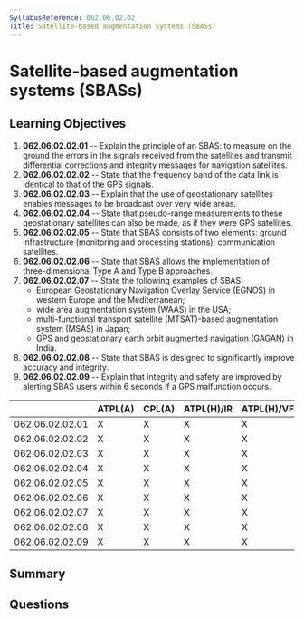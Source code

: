 ```yaml
---
SyllabusReference: 062.06.02.02
Title: Satellite-based augmentation systems (SBASs)
---
```


# Satellite-based augmentation systems (SBASs)

## Learning Objectives

1. **062.06.02.02.01** -- Explain the principle of an SBAS: to measure on the
   ground the errors in the signals received from the satellites and transmit
   differential corrections and integrity messages for navigation satellites.
2. **062.06.02.02.02** -- State that the frequency band of the data link is
   identical to that of the GPS signals.
3. **062.06.02.02.03** -- Explain that the use of geostationary satellites
   enables messages to be broadcast over very wide areas.
4. **062.06.02.02.04** -- State that pseudo-range measurements to these
   geostationary satellites can also be made, as if they were GPS satellites.
5. **062.06.02.02.05** -- State that SBAS consists of two elements: ground
   infrastructure (monitoring and processing stations); communication
   satellites.
6. **062.06.02.02.06** -- State that SBAS allows the implementation of
   three-dimensional Type A and Type B approaches.
7. **062.06.02.02.07** -- State the following examples of SBAS:
   - European Geostationary Navigation Overlay Service (EGNOS) in western Europe
     and the Mediterranean;
   - wide area augmentation system (WAAS) in the USA;
   - multi-functional transport satellite (MTSAT)-based augmentation system
     (MSAS) in Japan;
   - GPS and geostationary earth orbit augmented navigation (GAGAN) in India.
8. **062.06.02.02.08** -- State that SBAS is designed to significantly improve
   accuracy and integrity.
9. **062.06.02.02.09** -- Explain that integrity and safety are improved by
   alerting SBAS users within 6 seconds if a GPS malfunction occurs.

|                 | ATPL(A) | CPL(A) | ATPL(H)/IR | ATPL(H)/VFR | CPL(H) | IR  | CBIR(A) |
| --------------- | ------- | ------ | ---------- | ----------- | ------ | --- | ------- |
| 062.06.02.02.01 | X       | X      | X          | X           | X      | X   | X       |
| 062.06.02.02.02 | X       | X      | X          | X           | X      | X   | X       |
| 062.06.02.02.03 | X       | X      | X          | X           | X      | X   | X       |
| 062.06.02.02.04 | X       | X      | X          | X           | X      | X   | X       |
| 062.06.02.02.05 | X       | X      | X          | X           | X      | X   | X       |
| 062.06.02.02.06 | X       | X      | X          | X           | X      | X   | X       |
| 062.06.02.02.07 | X       | X      | X          | X           | X      | X   | X       |
| 062.06.02.02.08 | X       | X      | X          | X           | X      | X   | X       |
| 062.06.02.02.09 | X       | X      | X          | X           | X      | X   | X       |

## Summary

## Questions

